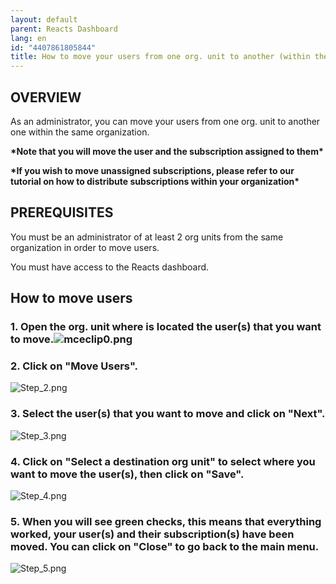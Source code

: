 ```yaml
---
layout: default
parent: Reacts Dashboard
lang: en
id: "4407861805844"
title: How to move your users from one org. unit to another (within the same organization)
---
```

OVERVIEW
--------

As an administrator, you can move your users from one org. unit to another one within the same organization.

**\*Note that you will move the user and the subscription assigned to them\***

**\*If you wish to move unassigned subscriptions, please refer to our tutorial on how to distribute subscriptions within your organization\***

PREREQUISITES
-------------

You must be an administrator of at least 2 org units from the same organization in order to move users.

You must have access to the Reacts dashboard.

How to move users
-----------------

### 1\. Open the org. unit where is located the user(s) that you want to move.![mceclip0.png](@assets/attachments/mceclip0.png)

### 2\. Click on "Move Users".  
![Step_2.png](@assets/attachments/Step_2.png)

### 3\. Select the user(s) that you want to move and click on "Next".  
![Step_3.png](@assets/attachments/Step_3.png)
  

### 4\. Click on "Select a destination org unit" to select where you want to move the user(s), then click on "Save".  
![Step_4.png](@assets/attachments/Step_4.png)
  

### 5\. When you will see green checks, this means that everything worked, your user(s) and their subscription(s) have been moved. You can click on "Close" to go back to the main menu.  
![Step_5.png](@assets/attachments/Step_5.png)



